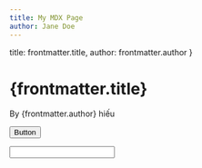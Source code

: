 ```yaml
---
title: My MDX Page
author: Jane Doe
---
```



  title: frontmatter.title,
  author: frontmatter.author
}

# {frontmatter.title}

By {frontmatter.author} hiếu

<Button color="primary">Button</Button>

<Input/>
